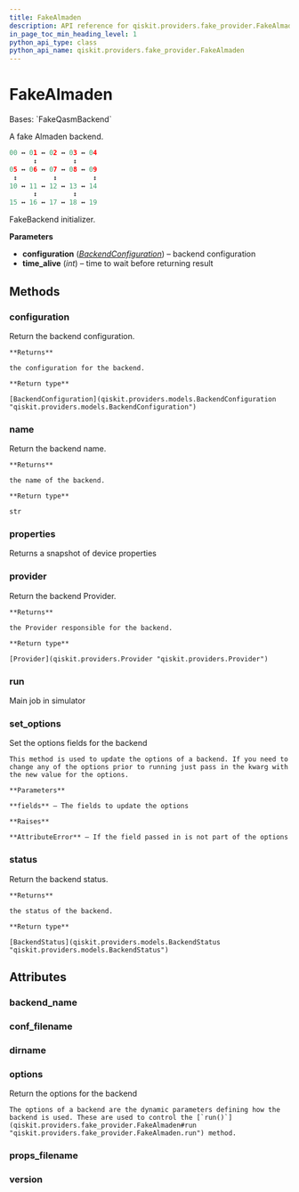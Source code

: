 ```yaml
---
title: FakeAlmaden
description: API reference for qiskit.providers.fake_provider.FakeAlmaden
in_page_toc_min_heading_level: 1
python_api_type: class
python_api_name: qiskit.providers.fake_provider.FakeAlmaden
---
```


# FakeAlmaden

<Class id="qiskit.providers.fake_provider.FakeAlmaden" isDedicatedPage={true} github="https://github.com/qiskit/qiskit/tree/stable/0.24/qiskit/providers/fake_provider/backends/almaden/fake_almaden.py" signature="FakeAlmaden">
  Bases: `FakeQasmBackend`

  A fake Almaden backend.

  ```python
  00 ↔ 01 ↔ 02 ↔ 03 ↔ 04
        ↕         ↕
  05 ↔ 06 ↔ 07 ↔ 08 ↔ 09
   ↕         ↕         ↕
  10 ↔ 11 ↔ 12 ↔ 13 ↔ 14
        ↕         ↕
  15 ↔ 16 ↔ 17 ↔ 18 ↔ 19
  ```

  FakeBackend initializer.

  **Parameters**

  *   **configuration** ([*BackendConfiguration*](qiskit.providers.models.BackendConfiguration "qiskit.providers.models.BackendConfiguration")) – backend configuration
  *   **time\_alive** (*int*) – time to wait before returning result

  ## Methods

  <span id="qiskit-providers-fake-provider-fakealmaden-configuration" />

  ### configuration

  <Function id="qiskit.providers.fake_provider.FakeAlmaden.configuration" name="configuration" signature="FakeAlmaden.configuration()">
    Return the backend configuration.

    **Returns**

    the configuration for the backend.

    **Return type**

    [BackendConfiguration](qiskit.providers.models.BackendConfiguration "qiskit.providers.models.BackendConfiguration")
  </Function>

  <span id="qiskit-providers-fake-provider-fakealmaden-name" />

  ### name

  <Function id="qiskit.providers.fake_provider.FakeAlmaden.name" name="name" signature="FakeAlmaden.name()">
    Return the backend name.

    **Returns**

    the name of the backend.

    **Return type**

    str
  </Function>

  <span id="qiskit-providers-fake-provider-fakealmaden-properties" />

  ### properties

  <Function id="qiskit.providers.fake_provider.FakeAlmaden.properties" name="properties" signature="FakeAlmaden.properties()">
    Returns a snapshot of device properties
  </Function>

  <span id="qiskit-providers-fake-provider-fakealmaden-provider" />

  ### provider

  <Function id="qiskit.providers.fake_provider.FakeAlmaden.provider" name="provider" signature="FakeAlmaden.provider()">
    Return the backend Provider.

    **Returns**

    the Provider responsible for the backend.

    **Return type**

    [Provider](qiskit.providers.Provider "qiskit.providers.Provider")
  </Function>

  <span id="qiskit-providers-fake-provider-fakealmaden-run" />

  ### run

  <Function id="qiskit.providers.fake_provider.FakeAlmaden.run" name="run" signature="FakeAlmaden.run(run_input, **kwargs)">
    Main job in simulator
  </Function>

  <span id="qiskit-providers-fake-provider-fakealmaden-set-options" />

  ### set\_options

  <Function id="qiskit.providers.fake_provider.FakeAlmaden.set_options" name="set_options" signature="FakeAlmaden.set_options(**fields)">
    Set the options fields for the backend

    This method is used to update the options of a backend. If you need to change any of the options prior to running just pass in the kwarg with the new value for the options.

    **Parameters**

    **fields** – The fields to update the options

    **Raises**

    **AttributeError** – If the field passed in is not part of the options
  </Function>

  <span id="qiskit-providers-fake-provider-fakealmaden-status" />

  ### status

  <Function id="qiskit.providers.fake_provider.FakeAlmaden.status" name="status" signature="FakeAlmaden.status()">
    Return the backend status.

    **Returns**

    the status of the backend.

    **Return type**

    [BackendStatus](qiskit.providers.models.BackendStatus "qiskit.providers.models.BackendStatus")
  </Function>

  ## Attributes

  ### backend\_name

  <Attribute id="qiskit.providers.fake_provider.FakeAlmaden.backend_name" name="backend_name" attributeValue="= 'fake_almaden'" />

  ### conf\_filename

  <Attribute id="qiskit.providers.fake_provider.FakeAlmaden.conf_filename" name="conf_filename" attributeValue="= 'conf_almaden.json'" />

  ### dirname

  <Attribute id="qiskit.providers.fake_provider.FakeAlmaden.dirname" name="dirname" attributeValue="= '/home/computertreker/git/qiskit/qiskit/.tox/docs/lib/python3.8/site-packages/qiskit/providers/fake_provider/backends/almaden'" />

  ### options

  <Attribute id="qiskit.providers.fake_provider.FakeAlmaden.options" name="options">
    Return the options for the backend

    The options of a backend are the dynamic parameters defining how the backend is used. These are used to control the [`run()`](qiskit.providers.fake_provider.FakeAlmaden#run "qiskit.providers.fake_provider.FakeAlmaden.run") method.
  </Attribute>

  ### props\_filename

  <Attribute id="qiskit.providers.fake_provider.FakeAlmaden.props_filename" name="props_filename" attributeValue="= 'props_almaden.json'" />

  ### version

  <Attribute id="qiskit.providers.fake_provider.FakeAlmaden.version" name="version" attributeValue="= 1" />
</Class>

